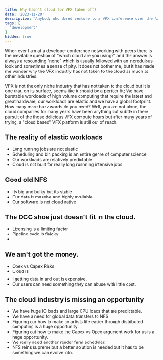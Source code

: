 ```yaml
---
title: Why hasn't cloud for VFX taken off?
date: '2023-11-20'
description: "Anybody who dared venture to a VFX conference over the last few years knows the cloud companies have been driving hard to get a piece of the VFX pie. But why hasn't it taken off?"
tags: [
  "development"
]
hidden: true
---
```


When ever I am at a developer conference networking with peers there is the inevitable question of "which cloud are you using?" and the answer is always a resounding "none" which is usually followed with an incredulous look and sometimes a sense of pity. It does not bother me,
but it has made me wonder why the VFX industry has not taken to the cloud as much as other industries.

VFX is not the only niche industry that has not taken to the cloud but it is one that, on its surface, seems like it should be a perfect fit; We have burstable workloads of high volume computing that require the latest and great hardware, our workloads are elastic and we have a global footprint. How many more buzz words do you need? Well, you are not alone, the cloud companies for many years have been anything but subtle in there pursuit of the those delicious VFX compute hours but after many years of trying, a "cloud based" VFX platform is still out of reach.

## The reality of elastic workloads
- Long running jobs are not elastic
- Scheduling and bin packing is an entire genre of computer science
- Our workloads are relatively predictable
- Cloud is not built for really long runnning intensive jobs

## Good old NFS
- Its big and bulky but its stable
- Our data is massive and highly available
- Our software is not cloud native
## The DCC shoe just doesn't fit in the cloud.
- Licensing is a limiting factor
- Pipeline code is finicky
- 
## We ain't got the money.
- Opex vs Capex Risks
- Cloud is $$$$
- I getting data in and out is expensive.
- Our users can need something they can abuse with little cost.

## The cloud industry is missing an opportunity
- We have huge IO loads and large CPU loads that are predictable.
- We have a need for global data transfers to NFS
- Figuring our how to make an artists life easier through distributed computing is a huge opportunity.
- Figuring out how to make the Capex vs Opex argument work for us is a huge opportunity.
- We really need another render farm scheduler.
- NFS reins supreme but a better solution is needed but it has to be something we can evolve into.
